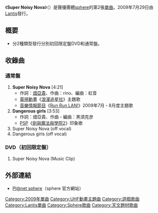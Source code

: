 {{Infobox Single
| Name           = Super Noisy Nova
| Artist         = [[sphere_(聲優團體)|sphere]]
| Album          = [[A.T.M.O.S.P.H.E.R.E|A.T.M.O.S.P.H.E.R.E]]
| A-side         = Super Noisy Nova
| B-side         = Dangerous girls
| Released       = 2009年7月29日
| Format         = [[單曲|單曲]]
| Recorded       = 2009年 <br/> {{JPN}} MAGIC GARDEN
| Genre          = [[J-POP|J-POP]]（[[電視動畫|電視動畫]]）
| Length         = 16分47秒
| Label          = [[GloryHeaven|GloryHeaven]]
| Writer         = [[畑亜貴|畑亜貴]]（全作詞）<br/>[[rino|rino]]<br/>[[黒須克彦|黒須克彦]]
| Producer       = [[櫻井優香|櫻井優香]]（[[Lantis|Lantis]]）
| Certification  =
| Chart position = * 週間最高順位14位（[[ORICON|ORICON]]）
* 每日最高順位13位（ORICON）
* 2010年10月最高順位13位（ORICON）
* 週間最高順位26位（[[COUNT_DOWN_TV|CDTV]]）
| Last single    = [[Future_Stream|Future Stream]] <br/> （2009年）
| This single    = '''Super Noisy Nova''' <br/> （2009年）
| Next single    = [[風をあつめて/Brave_my_heart|風をあつめて/Brave my heart]] <br/> （2009年）
}}
《'''Super Noisy Nova'''》（{{lang|ja|スーパー・ノイジー・ノヴァ}}）是聲優團體[[sphere_(聲優團體)|sphere]]的第2張[[單曲|單曲]]。2009年7月29日由[[Lantis|Lantis]]發行。

== 概要 ==
* 分2種類型發行分別初回限定盤DVD和通常盤。

== 收錄曲 ==
=== 通常盤 ===
# '''Super Noisy Nova''' [4:21]
#* 作詞：[[畑亞貴|畑亞貴]]、作曲：rino、編曲：虹音
#* [[電視動畫|電視動畫]]《[[浪漫追星社|浪漫追星社]]》主題歌
#* [[音樂情報節目|音樂情報節目]]《[[Run_Run_LAN!|Run Run LAN!]]》2009年7月・8月度主題歌
# '''Dangerous girls''' [3:53]
#* 作詞：畑亞貴、作曲・編曲：黑須克彦
#* [[PSP|PSP]]《[[劍與魔法與學院2|劍與魔法與學院2]]》印象歌
# Super Noisy Nova (off vocal)
# Dangerous girls (off vocal)

=== DVD（初回限定盤） ===
# Super Noisy Nova (Music Clip)

== 外部連結 ==
*{{ja}}[http://www.planet-sphere.jp/ Pl@net sphere]{{Wayback|url=http://www.planet-sphere.jp/ |date=20110216131450 }}（sphere 官方網站）

{{sphere}}

[[Category:2009年單曲|Category:2009年單曲]]
[[Category:UHF動畫主題曲|Category:UHF動畫主題曲]]
[[Category:遊戲歌曲|Category:遊戲歌曲]]
[[Category:Lantis單曲|Category:Lantis單曲]]
[[Category:Sphere歌曲|Category:Sphere歌曲]]
[[Category:天文題材歌曲|Category:天文題材歌曲]]